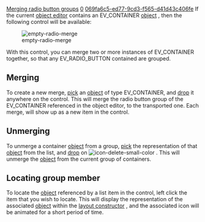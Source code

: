 [[Property:title|Merging radio button groups]]
[[Property:weight|0]]
[[Property:uuid|069fa6c5-ed77-9cd3-f565-d41d43c406fe]]
If the current [[Object editor|object editor]]  contains an <eiffel>EV_CONTAINER</eiffel> [[EiffelBuild Notation|object]] , then the following control will be available: 

[[Image:empty-radio-merge]]  

With this control, you can merge two or more instances of <eiffel>EV_CONTAINER</eiffel> together, so that any <eiffel>EV_RADIO_BUTTON</eiffel> contained are grouped.

==Merging==

To create a new merge, [[EiffelBuild Notation|pick]]  an [[EiffelBuild Notation|object]]  of type <eiffel>EV_CONTAINER</eiffel>, and [[EiffelBuild Notation|drop]]  it anywhere on the control. This will merge the radio button group of the <eiffel>EV_CONTAINER</eiffel> referenced in the object editor, to the transported one. Each merge, will show up as a new item in the control. 
{{note|Container objects may only be grouped once, and as such, you will not be permitted to add an [[EiffelBuild Notation|object]]  that is already contained in the list. }}


==Unmerging==

To unmerge a container [[EiffelBuild Notation|object]]  from a group, [[EiffelBuild Notation|pick]]  the representation of that [[EiffelBuild Notation|object]]  from the list, and [[EiffelBuild Notation|drop]]  on  [[Image:icon-delete-small-color]] . This will unmerge the [[EiffelBuild Notation|object]]  from the current group of containers. 

==Locating group member==

To locate the [[EiffelBuild Notation|object]]  referenced by a list item in the control, left click the item that you wish to locate. This will display the representation of the associated [[EiffelBuild Notation|object]]  within the [[Layout constructor|layout constructor]] , and the associated icon will be animated for a short period of time. 




